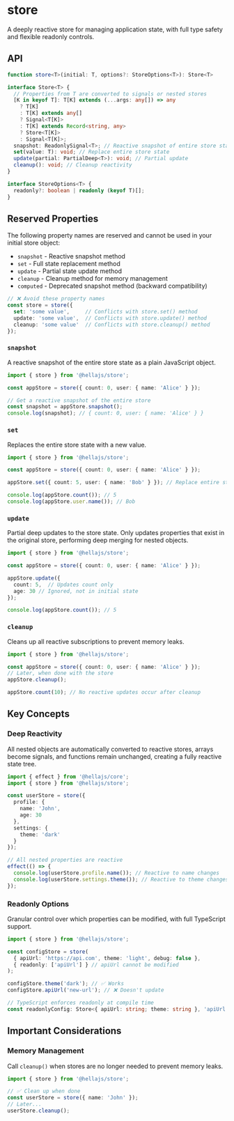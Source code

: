 # store

A deeply reactive store for managing application state, with full type safety and flexible readonly controls.

## API

```typescript
function store<T>(initial: T, options?: StoreOptions<T>): Store<T>

interface Store<T> {
  // Properties from T are converted to signals or nested stores
  [K in keyof T]: T[K] extends (...args: any[]) => any
    ? T[K]
    : T[K] extends any[]
    ? Signal<T[K]>
    : T[K] extends Record<string, any>
    ? Store<T[K]>
    : Signal<T[K]>;
  snapshot: ReadonlySignal<T>; // Reactive snapshot of entire store state
  set(value: T): void; // Replace entire store state
  update(partial: PartialDeep<T>): void; // Partial update
  cleanup(): void; // Cleanup reactivity
}

interface StoreOptions<T> {
  readonly?: boolean | readonly (keyof T)[];
}
```

## Reserved Properties

The following property names are reserved and cannot be used in your initial store object:

- `snapshot` - Reactive snapshot method
- `set` - Full state replacement method  
- `update` - Partial state update method
- `cleanup` - Cleanup method for memory management
- `computed` - Deprecated snapshot method (backward compatibility)

```typescript
// ❌ Avoid these property names
const store = store({
  set: 'some value',     // Conflicts with store.set() method
  update: 'some value',  // Conflicts with store.update() method
  cleanup: 'some value'  // Conflicts with store.cleanup() method
});
```

### `snapshot`

A reactive snapshot of the entire store state as a plain JavaScript object.

```typescript
import { store } from '@hellajs/store';

const appStore = store({ count: 0, user: { name: 'Alice' } });

// Get a reactive snapshot of the entire store
const snapshot = appStore.snapshot();
console.log(snapshot); // { count: 0, user: { name: 'Alice' } }
```

### `set`

Replaces the entire store state with a new value.

```typescript
import { store } from '@hellajs/store';

const appStore = store({ count: 0, user: { name: 'Alice' } });

appStore.set({ count: 5, user: { name: 'Bob' } }); // Replace entire state

console.log(appStore.count()); // 5
console.log(appStore.user.name()); // Bob
```

### `update`

Partial deep updates to the store state. Only updates properties that exist in the original store, performing deep merging for nested objects.

```typescript
import { store } from '@hellajs/store';

const appStore = store({ count: 0, user: { name: 'Alice' } });

appStore.update({
  count: 5,  // Updates count only
  age: 30 // Ignored, not in initial state
});

console.log(appStore.count()); // 5
```

### `cleanup`
Cleans up all reactive subscriptions to prevent memory leaks.

```typescript
import { store } from '@hellajs/store';

const appStore = store({ count: 0, user: { name: 'Alice' } });
// Later, when done with the store
appStore.cleanup();

appStore.count(10); // No reactive updates occur after cleanup
```

## Key Concepts

### Deep Reactivity

All nested objects are automatically converted to reactive stores, arrays become signals, and functions remain unchanged, creating a fully reactive state tree.

```typescript
import { effect } from '@hellajs/core';
import { store } from '@hellajs/store';

const userStore = store({
  profile: {
    name: 'John',
    age: 30
  },
  settings: {
    theme: 'dark'
  }
});

// All nested properties are reactive
effect(() => {
  console.log(userStore.profile.name()); // Reactive to name changes
  console.log(userStore.settings.theme()); // Reactive to theme changes
});
```

### Readonly Options

Granular control over which properties can be modified, with full TypeScript support.

```typescript
import { store } from '@hellajs/store';

const configStore = store(
  { apiUrl: 'https://api.com', theme: 'light', debug: false },
  { readonly: ['apiUrl'] } // apiUrl cannot be modified
);

configStore.theme('dark'); // ✅ Works
configStore.apiUrl('new-url'); // ❌ Doesn't update

// TypeScript enforces readonly at compile time
const readonlyConfig: Store<{ apiUrl: string; theme: string }, 'apiUrl'> = configStore;
```

## Important Considerations

### Memory Management

Call `cleanup()` when stores are no longer needed to prevent memory leaks.

```typescript
import { store } from '@hellajs/store';

// ✅ Clean up when done
const userStore = store({ name: 'John' });
// Later...
userStore.cleanup();
```